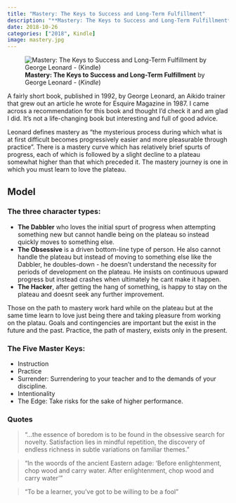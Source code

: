 ```yaml
---
title: "Mastery: The Keys to Success and Long-Term Fulfillment"
description: "**Mastery: The Keys to Success and Long-Term Fulfillment** by George Leonard - (*Kindle*)"
date: 2018-10-26
categories: ["2018", Kindle]
image: mastery.jpg
---
```

![**Mastery: The Keys to Success and Long-Term Fulfillment** by George Leonard - (*Kindle*)](mastery.jpg){fig-align="left"}

A fairly short book, published in 1992, by George Leonard, an Aikido trainer that grew out an article he wrote for Esquire Magazine in 1987. I came across a recommendation for this book and thought I'd check it and am glad I did. It's not a life-changing book but interesting and full of good advice. 

Leonard defines mastery as "the mysterious process during which what is at first difficult becomes progressively easier and more pleasurable through practice". There is a mastery curve which has relatively brief spurts of progress, each of which is followed by a slight decline to a plateau somewhat higher than that which preceded it. The mastery journey is one in which you must learn to love the plateau. 

## Model

### The three character types:

- **The Dabbler** who loves the initial spurt of progress when attempting something new but cannot handle being on the plateau so instead quickly moves to something else.
- **The Obsessive** is a driven bottom-line type of person. He also cannot handle the plateau but instead of moving to something else like the Dabbler, he doubles-down - he doesn't understand the necessity for periods of development on the plateau. He insists on continuous upward progress but instead crashes when ultimately he cant make it happen.
- **The Hacker**, after getting the hang of something, is happy to stay on the plateau and doesnt seek any further improvement.

Those on the path to mastery work hard while on the plateau but at the same time learn to love just being there and taking pleasure from working on the platau. Goals and contingencies are important but the exist in the future and the past. Practice, the path of mastery, exists only in the present.

### The Five Master Keys:
- Instruction
- Practice
- Surrender: Surrendering to your teacher and to the demands of your discipline. 
- Intentionality
- The Edge: Take risks for the sake of higher performance.

### Quotes

> "...the essence of boredom is to be found in the obsessive search for novelty. Satisfaction lies in mindful repetition, the discovery of endless richness in subtle variations on familiar themes."

> "In the woords of the ancient Eastern adage: 'Before enlightenment, chop wood and carry water. After enlightenment, chop wood and carry water'"

> "To be a learner, you've got to be willing to be a fool"